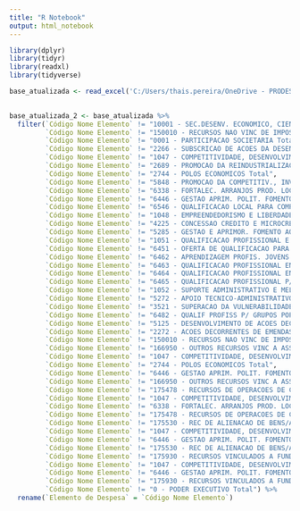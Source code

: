 ```yaml
---
title: "R Notebook"
output: html_notebook
---
```



```r

library(dplyr)
library(tidyr)
library(readxl)
library(tidyverse)

```


```r


base_atualizada <- read_excel('C:/Users/thais.pereira/OneDrive - PRODESP/execução orcamentaria/base_atualizada.xlsx', skip=5)
  

```



```r

base_atualizada_2 <- base_atualizada %>% 
  filter(`Código Nome Elemento` != "10001 - SEC.DESENV. ECONOMICO, CIENCIA,TECN. INOVACA Total", 
         `Código Nome Elemento` != "150010 - RECURSOS NAO VINC DE IMPOSTOS - TESOURO Total", 
         `Código Nome Elemento` != "0001 - PARTICIPACAO SOCIETARIA Total", 
         `Código Nome Elemento` != "2266 - SUBSCRICAO DE ACOES DA DESENVOLVE SP Total",
         `Código Nome Elemento` != "1047 - COMPETITIVIDADE, DESENVOLVIMENTO ECONOMICO E REGIONAL Total",
         `Código Nome Elemento` != "2689 - PROMOCAO DA REINDUSTRIALIZACAO Total",
         `Código Nome Elemento` != "2744 - POLOS ECONOMICOS Total",
         `Código Nome Elemento` != "5848 - PROMOCAO DA COMPETITIV., INVEST. E DESENVOLV. Total",
         `Código Nome Elemento` != "6338 - FORTALEC. ARRANJOS PROD. LOCAIS ESTRATEGICOS Total",
         `Código Nome Elemento` != "6446 - GESTAO APRIM. POLIT. FOMENTO EMPREGABILIDADE Total",
         `Código Nome Elemento` != "6546 - QUALIFICACAO LOCAL PARA COMPETITIVIDADE Total",
         `Código Nome Elemento` != "1048 - EMPREENDEDORISMO E LIBERDADE ECONOMICA Total",
         `Código Nome Elemento` != "4225 - CONCESSAO CREDITO E MICROCREDITO PRODUTIVOS Total",
         `Código Nome Elemento` != "5285 - GESTAO E APRIMOR. FOMENTO AO EMPREENDEDORISMO Total",
         `Código Nome Elemento` != "1051 - QUALIFICACAO PROFISSIONAL E EMPREENDEDORA Total",
         `Código Nome Elemento` != "6451 - OFERTA DE QUALIFICACAO PARA EMPREENDEDORES Total",
         `Código Nome Elemento` != "6462 - APRENDIZAGEM PROFIS. JOVENS - JOVEM APRENDIZ Total",
         `Código Nome Elemento` != "6463 - QUALIFICACAO PROFISSIONAL ENTRE 16 E 24 ANOS Total",
         `Código Nome Elemento` != "6464 - QUALIFICACAO PROFISSIONAL ENTRE 25 E 59 ANOS Total",
         `Código Nome Elemento` != "6465 - QUALIFICACAO PROFISSIONAL P/ 60 ANOS OU MAIS Total",
         `Código Nome Elemento` != "1052 - SUPORTE ADMINISTRATIVO E MELHORIA DE GESTAO DA SDE Total",
         `Código Nome Elemento` != "5272 - APOIO TECNICO-ADMINISTRATIVO Total",
         `Código Nome Elemento` != "3521 - SUPERACAO DA VULNERABILIDADE SOCIAL Total",
         `Código Nome Elemento` != "6482 - QUALIF PROFISS P/ GRUPOS POPULAC VULNERAVEIS Total",
         `Código Nome Elemento` != "5125 - DESENVOLVIMENTO DE ACOES DECORRENTES DE EMENDAS PARLAMENTARES Total",
         `Código Nome Elemento` != "2272 - ACOES DECORRENTES DE EMENDAS, EXCETO SAUDE Total",
         `Código Nome Elemento` != "150010 - RECURSOS NAO VINC DE IMPOSTOS - TESOURO Total",
         `Código Nome Elemento` != "166950 - OUTROS RECURSOS VINC A ASSISTENCIA SOCIAL - TRANSFERENCIAS FEDERAIS Total",
         `Código Nome Elemento` != "1047 - COMPETITIVIDADE, DESENVOLVIMENTO ECONOMICO E REGIONAL Total",
         `Código Nome Elemento` != "2744 - POLOS ECONOMICOS Total",
         `Código Nome Elemento` != "6446 - GESTAO APRIM. POLIT. FOMENTO EMPREGABILIDADE Total",
         `Código Nome Elemento` != "166950 - OUTROS RECURSOS VINC A ASSISTENCIA SOCIAL - TRANSFERENCIAS FEDERAIS Total",
         `Código Nome Elemento` != "175478 - RECURSOS DE OPERACOES DE CREDITO - OPERACAO CREDITO - EXTERNA Total",
         `Código Nome Elemento` != "1047 - COMPETITIVIDADE, DESENVOLVIMENTO ECONOMICO E REGIONAL Total",
         `Código Nome Elemento` != "6338 - FORTALEC. ARRANJOS PROD. LOCAIS ESTRATEGICOS Total",
         `Código Nome Elemento` != "175478 - RECURSOS DE OPERACOES DE CREDITO - OPERACAO CREDITO - EXTERNA Total",
         `Código Nome Elemento` != "175530 - REC DE ALIENACAO DE BENS/ATIVOS - ADMINISTRACAO DIRETA - FED Total",
         `Código Nome Elemento` != "1047 - COMPETITIVIDADE, DESENVOLVIMENTO ECONOMICO E REGIONAL Total",
         `Código Nome Elemento` != "6446 - GESTAO APRIM. POLIT. FOMENTO EMPREGABILIDADE Total",
         `Código Nome Elemento` != "175530 - REC DE ALIENACAO DE BENS/ATIVOS - ADMINISTRACAO DIRETA - FED Total",
         `Código Nome Elemento` != "175930 - RECURSOS VINCULADOS A FUNDOS - FED Total",
         `Código Nome Elemento` != "1047 - COMPETITIVIDADE, DESENVOLVIMENTO ECONOMICO E REGIONAL Total",
         `Código Nome Elemento` != "6446 - GESTAO APRIM. POLIT. FOMENTO EMPREGABILIDADE Total",
         `Código Nome Elemento` != "175930 - RECURSOS VINCULADOS A FUNDOS - FED Total",
         `Código Nome Elemento` != "0 - PODER EXECUTIVO Total") %>% 
  rename(`Elemento de Despesa` = `Código Nome Elemento`)
 

        

         
```         
         
         
         
         
         
         
         
         
         
         
         
         

